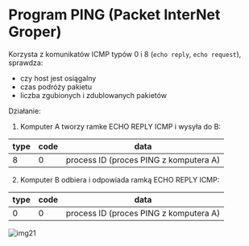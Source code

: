 # Program PING (Packet InterNet Groper)

Korzysta z komunikatów ICMP typów 0 i 8 (`echo reply`, `echo request`), sprawdza:

- czy host jest osiągalny
- czas podróży pakietu
- liczba zgubionych i zdublowanych pakietów

Działanie:

1. Komputer A tworzy ramke ECHO REPLY ICMP i wysyła do B:

| type | code | data                                   |
| ---- | ---- | -------------------------------------- |
| 8    | 0    | process ID (proces PING z komputera A) |

2. Komputer B odbiera i odpowiada ramką ECHO REPLY ICMP:

| type | code | data                                   |
| ---- | ---- | -------------------------------------- |
| 0    | 0    | process ID (proces PING z komputera A) |

![img21](/lab5/img/img21.webp)
